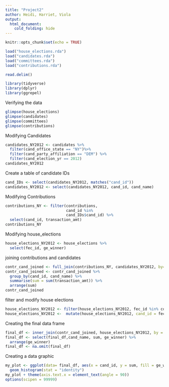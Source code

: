 ```yaml
---
title: "Project2"
author: Heidi, Harriet, Viola 
output: 
  html_document:
    cold_folding: hide
---
```

```r
knitr::opts_chunk$set(echo = TRUE)
```

```r
load("house_elections.rda")
load("candidates.rda")
load("committees.rda")
load("contributions.rda")
```

```r
read.delim()
```

```r
library(tidyverse)
library(dplyr)
library(ggrepel)
```

Verifying the data
```r
glimpse(house_elections)
glimpse(candidates)
glimpse(committees)
glimpse(contributions)
```

Modifying Candidates
```r
candidates_NY2012 <- candidates %>%
  filter(cand_office_state == "NY")%>%
  filter(cand_party_affiliation == "DEM") %>%
  filter(cand_election_yr == 2012)
candidates_NY2012
```

Create a table of candidate IDs
```r
cand_IDs <- select(candidates_NY2012, matches("cand_id"))
candidates_NY2012 <- select(candidates_NY2012, cand_id, cand_name)
```

Modifying Contributions
```r
contributions_NY <- filter(contributions, 
                           cand_id %in%
                           cand_IDs$cand_id) %>%
  select(cand_id, transaction_amt)
contributions_NY
```

Modifying house_elections
```r
house_elections_NY2012 <- house_elections %>%
  select(fec_id, ge_winner)
```

joining contributions and candidates
```r
contr_cand_joined <- full_join(contributions_NY, candidates_NY2012, by= "cand_id")
contr_cand_joined <- contr_cand_joined %>%
  group_by(cand_id, cand_name) %>%
  summarise(sum = sum(transaction_amt)) %>%
  arrange(sum)
contr_cand_joined
```


filter and modify house elections
```r
house_elections_NY2012 <- filter(house_elections_NY2012, fec_id %in% contr_cand_joined$cand_id)
house_elections_NY2012 <-  mutate(house_elections_NY2012, cand_id = fec_id )
```

Creating the final data frame
```r
final_df <- inner_join(contr_cand_joined, house_elections_NY2012, by = "cand_id")
final_df <- select(final_df,cand_name, sum, ge_winner) %>%
  arrange(ge_winner)
final_df <- na.omit(final_df)
```


Creating a data graphic
```r
my_plot <- ggplot(data= final_df, aes(x = cand_id, y = sum, fill = ge_winner)) +
  geom_histogram(stat = "identity")
my_plot + theme(axis.text.x = element_text(angle = 90)) 
options(scipen = 99999)
```



